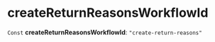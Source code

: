 
# createReturnReasonsWorkflowId

 `Const` **createReturnReasonsWorkflowId**: `"create-return-reasons"`
